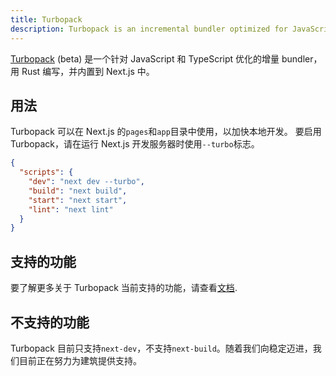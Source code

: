 ```yaml
---
title: Turbopack
description: Turbopack is an incremental bundler optimized for JavaScript and TypeScript, written in Rust, and built into Next.js.
---
```


[Turbopack](https://turbo.build/pack) (beta) 是一个针对 JavaScript 和 TypeScript 优化的增量 bundler，用 Rust 编写，并内置到 Next.js 中。

## 用法

Turbopack 可以在 Next.js 的`pages`和`app`目录中使用，以加快本地开发。
要启用 Turbopack，请在运行 Next.js 开发服务器时使用`--turbo`标志。

```json filename="package.json" highlight={3}
{
  "scripts": {
    "dev": "next dev --turbo",
    "build": "next build",
    "start": "next start",
    "lint": "next lint"
  }
}
```

## 支持的功能

要了解更多关于 Turbopack 当前支持的功能，请查看[文档](https://turbo.build/pack/docs/features).

## 不支持的功能

Turbopack 目前只支持`next-dev`，不支持`next-build`。随着我们向稳定迈进，我们目前正在努力为建筑提供支持。
